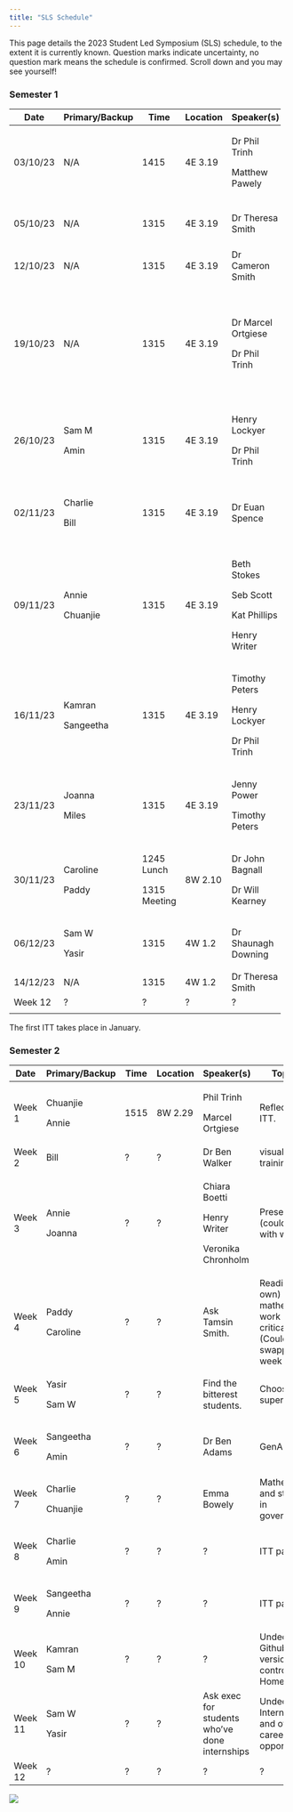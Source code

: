 ```yaml
---
title: "SLS Schedule"
---
```


This page details the 2023 Student Led Symposium (SLS) schedule, to the extent it is currently known. Question marks indicate uncertainty, no question mark means the schedule is confirmed. Scroll down and you may see yourself!

### Semester 1

+----------+----------------+--------------+----------+---------------------+----------------------------------------------------------------------------+
| Date     | Primary/Backup | Time         | Location | Speaker(s)          | Topic(s)                                                                   |
+==========+================+==============+==========+=====================+============================================================================+
| 03/10/23 | N/A            | 1415         | 4E 3.19  | Dr Phil Trinh       | Key dates. Doing a PhD- what to expect, and what to be aware of.           |
|          |                |              |          |                     |                                                                            |
|          |                |              |          | Matthew Pawely      |                                                                            |
+----------+----------------+--------------+----------+---------------------+----------------------------------------------------------------------------+
| 05/10/23 | N/A            | 1315         | 4E 3.19  | Dr Theresa Smith    | Introduction to interdisciplinary research projects (IRPs).                |
+----------+----------------+--------------+----------+---------------------+----------------------------------------------------------------------------+
| 12/10/23 | N/A            | 1315         | 4E 3.19  | Dr Cameron Smith    | How to give (and not give) a good talk.                                    |
+----------+----------------+--------------+----------+---------------------+----------------------------------------------------------------------------+
| 19/10/23 | N/A            | 1315         | 4E 3.19  | Dr Marcel Ortgiese  | Useful software tools. Useful literature research tools.                   |
|          |                |              |          |                     |                                                                            |
|          |                |              |          | Dr Phil Trinh       | Hosting seminars, networking, and asking the right questions               |
+----------+----------------+--------------+----------+---------------------+----------------------------------------------------------------------------+
| 26/10/23 | Sam M          | 1315         | 4E 3.19  | Henry Lockyer       | All things LaTeX.                                                          |
|          |                |              |          |                     |                                                                            |
|          | Amin           |              |          | Dr Phil Trinh       | How to use your training support fund.                                     |
+----------+----------------+--------------+----------+---------------------+----------------------------------------------------------------------------+
| 02/11/23 | Charlie        | 1315         | 4E 3.19  | Dr Euan Spence      | Producing mathematical writing that will be read, understood, and enjoyed. |
|          |                |              |          |                     |                                                                            |
|          | Bill           |              |          |                     |                                                                            |
+----------+----------------+--------------+----------+---------------------+----------------------------------------------------------------------------+
| 09/11/23 | Annie          | 1315         | 4E 3.19  | Beth Stokes         | Outreach, Maths Communication, and Behind the Research.                    |
|          |                |              |          |                     |                                                                            |
|          | Chuanjie       |              |          | Seb Scott           |                                                                            |
|          |                |              |          |                     |                                                                            |
|          |                |              |          | Kat Phillips        |                                                                            |
|          |                |              |          |                     |                                                                            |
|          |                |              |          | Henry Writer        |                                                                            |
+----------+----------------+--------------+----------+---------------------+----------------------------------------------------------------------------+
| 16/11/23 | Kamran         | 1315         | 4E 3.19  | Timothy Peters      | Nimbus and getting the HPC working.                                        |
|          |                |              |          |                     |                                                                            |
|          | Sangeetha      |              |          | Henry Lockyer       |                                                                            |
|          |                |              |          |                     |                                                                            |
|          |                |              |          | Dr Phil Trinh       |                                                                            |
+----------+----------------+--------------+----------+---------------------+----------------------------------------------------------------------------+
| 23/11/23 | Joanna         | 1315         | 4E 3.19  | Jenny Power         | What to do during an ITT.                                                  |
|          |                |              |          |                     |                                                                            |
|          | Miles          |              |          | Timothy Peters      |                                                                            |
+----------+----------------+--------------+----------+---------------------+----------------------------------------------------------------------------+
| 30/11/23 | Caroline       | 1245 Lunch   | 8W 2.10  | Dr John Bagnall     | ITT preparation with Wessex Water.                                         |
|          |                |              |          |                     |                                                                            |
|          | Paddy          | 1315 Meeting |          | Dr Will Kearney     |                                                                            |
+----------+----------------+--------------+----------+---------------------+----------------------------------------------------------------------------+
| 06/12/23 | Sam W          | 1315         | 4W 1.2   | Dr Shaunagh Downing | ITT preparation with CameraForensics.                                      |
|          |                |              |          |                     |                                                                            |
|          | Yasir          |              |          |                     |                                                                            |
+----------+----------------+--------------+----------+---------------------+----------------------------------------------------------------------------+
| 14/12/23 | N/A            | 1315         | 4W 1.2   | Dr Theresa Smith    | IRP presentations.                                                         |
+----------+----------------+--------------+----------+---------------------+----------------------------------------------------------------------------+
| Week 12  | ?              | ?            | ?        | ?                   | ?                                                                          |
+----------+----------------+--------------+----------+---------------------+----------------------------------------------------------------------------+
|          |                |              |          |                     |                                                                            |
+----------+----------------+--------------+----------+---------------------+----------------------------------------------------------------------------+

The first ITT takes place in January.

### Semester 2

+---------+----------------+------+----------+-----------------------------------------------+--------------------------------------------------------------------------------+
| Date    | Primary/Backup | Time | Location | Speaker(s)                                    | Topic(s)                                                                       |
+=========+================+======+==========+===============================================+================================================================================+
| Week 1  | Chuanjie       | 1515 | 8W 2.29  | Phil Trinh                                    | Reflecting on ITT.                                                             |
|         |                |      |          |                                               |                                                                                |
|         | Annie          |      |          | Marcel Ortgiese                               |                                                                                |
+---------+----------------+------+----------+-----------------------------------------------+--------------------------------------------------------------------------------+
| Week 2  | Bill           | ?    | ?        | Dr Ben Walker                                 | visualPDE training.                                                            |
+---------+----------------+------+----------+-----------------------------------------------+--------------------------------------------------------------------------------+
| Week 3  | Annie          | ?    | ?        | Chiara Boetti                                 | Presentations (could swap with week 2)                                         |
|         |                |      |          |                                               |                                                                                |
|         | Joanna         |      |          | Henry Writer                                  |                                                                                |
|         |                |      |          |                                               |                                                                                |
|         |                |      |          | Veronika Chronholm                            |                                                                                |
+---------+----------------+------+----------+-----------------------------------------------+--------------------------------------------------------------------------------+
| Week 4  | Paddy          | ?    | ?        | Ask Tamsin Smith.                             | Reading (your own) mathematical work critically. (Could be swapped to week 5). |
|         |                |      |          |                                               |                                                                                |
|         | Caroline       |      |          |                                               |                                                                                |
+---------+----------------+------+----------+-----------------------------------------------+--------------------------------------------------------------------------------+
| Week 5  | Yasir          | ?    | ?        | Find the bitterest students.                  | Choosing a supervisor.                                                         |
|         |                |      |          |                                               |                                                                                |
|         | Sam W          |      |          |                                               |                                                                                |
+---------+----------------+------+----------+-----------------------------------------------+--------------------------------------------------------------------------------+
| Week 6  | Sangeetha      | ?    | ?        | Dr Ben Adams                                  | GenAI?                                                                         |
|         |                |      |          |                                               |                                                                                |
|         | Amin           |      |          |                                               |                                                                                |
+---------+----------------+------+----------+-----------------------------------------------+--------------------------------------------------------------------------------+
| Week 7  | Charlie        | ?    | ?        | Emma Bowely                                   | Mathematics and statistics in government?                                      |
|         |                |      |          |                                               |                                                                                |
|         | Chuanjie       |      |          |                                               |                                                                                |
+---------+----------------+------+----------+-----------------------------------------------+--------------------------------------------------------------------------------+
| Week 8  | Charlie        | ?    | ?        | ?                                             | ITT partner 1?                                                                 |
|         |                |      |          |                                               |                                                                                |
|         | Amin           |      |          |                                               |                                                                                |
+---------+----------------+------+----------+-----------------------------------------------+--------------------------------------------------------------------------------+
| Week 9  | Sangeetha      | ?    | ?        | ?                                             | ITT partner 2?                                                                 |
|         |                |      |          |                                               |                                                                                |
|         | Annie          |      |          |                                               |                                                                                |
+---------+----------------+------+----------+-----------------------------------------------+--------------------------------------------------------------------------------+
| Week 10 | Kamran         | ?    | ?        | ?                                             | Undecided. Github and version control? Homepage?                               |
|         |                |      |          |                                               |                                                                                |
|         | Sam M          |      |          |                                               |                                                                                |
+---------+----------------+------+----------+-----------------------------------------------+--------------------------------------------------------------------------------+
| Week 11 | Sam W          | ?    | ?        | Ask exec for students who've done internships | Undecided. Internships and other career opportunities?                         |
|         |                |      |          |                                               |                                                                                |
|         | Yasir          |      |          |                                               |                                                                                |
+---------+----------------+------+----------+-----------------------------------------------+--------------------------------------------------------------------------------+
| Week 12 | ?              | ?    | ?        | ?                                             | ?                                                                              |
+---------+----------------+------+----------+-----------------------------------------------+--------------------------------------------------------------------------------+

![](cohort10.jpeg){fig-align="center"}
